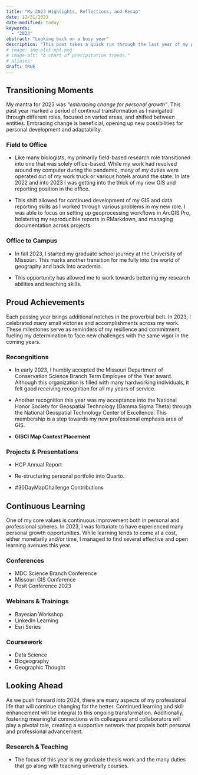```yaml
---
title: "My 2023 Highlights, Reflections, and Recap"
date: 12/31/2023
date-modified: today
keywords:
  - "2023"
abstract: "Looking back on a busy year"
description: "This post takes a quick run through the last year of my professional life, including some of my accomplishments, learning venues, and life transition events. All in all, I think 2023 was a good year and I learned quite a bit in these 52 weeks."
# image: img-plot-ppt.png
# image-alt: "A chart of precipitation trends."
# aliases:
draft: TRUE
---
```



## Transitioning Moments

My mantra for 2023 was *"embracing change for personal growth"*. This past year marked a period of continual transformation as I navigated through different roles, focused on varied areas, and shifted between entities. Embracing change is beneficial, opening up new possibilities for personal development and adaptability.

### Field to Office

- Like many biologists, my primarily field-based research role transitioned into one that was solely office-based. While my work had revolved around my computer during the pandemic, many of my duties were operated out of my work truck or various hotels around the state. In late 2022 and into 2023 I was getting into the thick of my new GIS and reporting position in the office.

- This shift allowed for continued development of my GIS and data reporting skills as I worked through various problems in my new role. I was able to focus on setting up geoprocessing workflows in ArcGIS Pro, bolstering my reproducible reports in RMarkdown, and managing documentation across projects.

### Office to Campus

- In fall 2023, I started my graduate school journey at the University of Missouri. This marks another transition for me fully into the world of geography and back into academia.

- This opportunity has allowed me to work towards bettering my research abilities and teaching skills.


## Proud Achievements

Each passing year brings additional notches in the proverbial belt. In 2023, I celebrated many small victories and accomplishments across my work. These milestones serve as reminders of my resilience and commitment, fueling my determination to face new challenges with the same vigor in the coming years.

### Recongnitions

- In early 2023, I humbly accepted the Missouri Department of Conservation Science Branch Term Employee of the Year award. Although this organization is filled with many hardworking individuals, it felt good receiving recognition for all my years of service.

- Another recognition this year was my acceptance into the National Honor Society for Geospatial Technology (Gamma Sigma Theta) through the National Geospatial Technology Center of Excellence. This membership is a step towards my new professional emphasis area of GIS.

- **GISCI Map Contest Placement**

### Projects & Presentations

- HCP Annual Report

- Re-structuring personal portfolio into Quarto.

- #30DayMapChallenge Contributions


## Continuous Learning

One of my core values is continuous improvement both in personal and professional spheres. In 2023, I was fortunate to have experienced many personal growth opportunities. While learning tends to come at a cost, either monetarily and/or time, I managed to find several effective and open learning avenues this year.

### Conferences

- MDC Science Branch Conference
- Missouri GIS Conference
- Posit Conference 2023

### Webinars & Trainings

- Bayesian Workshop
- LinkedIn Learning
- Esri Series


### Coursework

- Data Science
- Biogeography
- Geographic Thought

## Looking Ahead

As we push forward into 2024, there are many aspects of my professional life that will continue changing for the better. Continued learning and skill enhancement will be integral to this ongoing transformation. Additionally, fostering meaningful connections with colleagues and collaborators will play a pivotal role, creating a supportive network that propels both personal and professional advancement.

### Research & Teaching

- The focus of this year is my graduate thesis work and the many duties that go along with teaching university courses.


